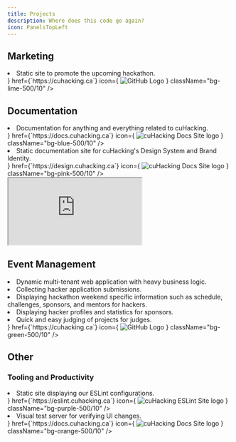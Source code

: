 ```yaml
---
title: Projects
description: Where does this code go again?
icon: PanelsTopLeft
---
```


## Marketing
<Cards>
  <Card
    title={"Website"}
    description={
      <>
        <li>Static site to promote the upcoming hackathon.</li>
      </>
    }
    href={`https://cuhacking.ca`}
    icon={
      <img
        src="https://cuhacking.ca/Logo-2025.svg"
        alt="GitHub Logo"
        width={24}
        height={24}
      />
    }
    className="bg-lime-500/10"
  />
</Cards>

## Documentation

<Cards>
  <Card
    title={"Docs"}
    description={
      <>
        <li>Documentation for anything and everything related to cuHacking.</li>
      </>
    }
    href={`https://docs.cuhacking.ca`}
    icon={
      <img
        src="https://cuhacking.ca/Logo-2025.svg"
        alt="cuHacking Docs Site logo"
        width={24}
        height={24}
      />
    }
    className="bg-blue-500/10"
  />
  <Card
    title={"Design (Storybook)"}
    description={
      <>
        <li>Static documentation site for cuHacking's Design System and Brand Identity.</li>
      </>
    }
    href={`https://design.cuhacking.ca`}
    icon={
      <img
        src="https://cuhacking.ca/Logo-2025.svg"
        alt="cuHacking Docs Site logo"
        width={24}
        height={24}
      />
    }
    className="bg-pink-500/10"
  />
</Cards>

<iframe
className="mt-4 w-full h-[400px]"
style={{ border: '1px solid rgba(0, 0, 0, 0.1)' }}
src="https://embed.figma.com/design/wc1JOWR48tBNkjcjwY3AzB/%E2%8C%A8%EF%B8%8F-cuHacking-Design-System?node-id=464-1088&embed-host=share"
allowFullScreen>
</iframe>

## Event Management
  <Cards>
  <Card
    title={"Portal"}
    description={
      <>
        <li>Dynamic multi-tenant web application with heavy business logic.</li>
        <li>Collecting hacker application submissions.</li>
        <li>Displaying hackathon weekend specific information such as schedule, challenges, sponsors, and mentors for hackers.</li>
        <li>Displaying hacker profiles and statistics for sponsors.</li>
        <li>Quick and easy judging of projects for judges.</li>
      </>
    }
    href={`https://cuhacking.ca`}
    icon={
      <img
        src="https://cuhacking.ca/Logo-2025.svg"
        alt="GitHub Logo"
        width={24}
        height={24}
      />
    }
    className="bg-green-500/10"
  />
  </Cards>

## Other

### Tooling and Productivity
<Cards>
  <Card
    title={"ESLint"}
    description={
      <>
        <li>Static site displaying our ESLint configurations.</li>
      </>
    }
    href={`https://eslint.cuhacking.ca`}
    icon={
      <img
        src="https://cuhacking.ca/Logo-2025.svg"
        alt="cuHacking ESLint Site logo"
        width={24}
        height={24}
      />
    }
    className="bg-purple-500/10"
  />
  <Card
    title={"Chromatic"}
    description={
      <>
        <li>Visual test server for verifying UI changes.</li>
      </>
    }
    href={`https://docs.cuhacking.ca`}
    icon={
      <img
        src="https://cuhacking.ca/Logo-2025.svg"
        alt="cuHacking Docs Site logo"
        width={24}
        height={24}
      />
    }
    className="bg-orange-500/10"
  />
</Cards>
